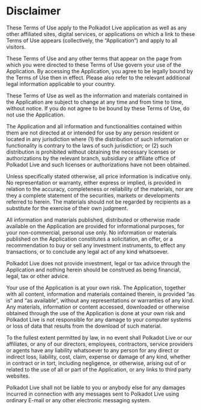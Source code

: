 # Disclaimer

These Terms of Use apply to the Polkadot Live application as well as any other affiliated sites, digital services, or applications on which a link to these Terms of Use appears (collectively, the “Application“) and apply to all visitors.

These Terms of Use and any other terms that appear on the page from which you were directed to these Terms of Use govern your use of the Application. By accessing the Application, you agree to be legally bound by the Terms of Use then in effect. Please also refer to the relevant additional legal information applicable to your country.

These Terms of Use as well as the information and materials contained in the Application are subject to change at any time and from time to time, without notice. If you do not agree to be bound by these Terms of Use, do not use the Application.

The Application and all information and functionalities contained within them are not directed at or intended for use by any person resident or located in any jurisdiction where (1) the distribution of such information or functionality is contrary to the laws of such jurisdiction; or (2) such distribution is prohibited without obtaining the necessary licenses or authorizations by the relevant branch, subsidiary or affiliate office of Polkadot Live and such licenses or authorizations have not been obtained.

Unless specifically stated otherwise, all price information is indicative only. No representation or warranty, either express or implied, is provided in relation to the accuracy, completeness or reliability of the materials, nor are they a complete statement of the securities, markets or developments referred to herein. The materials should not be regarded by recipients as a substitute for the exercise of their own judgment.

All information and materials published, distributed or otherwise made available on the Application are provided for informational purposes, for your non-commercial, personal use only. No information or materials published on the Application constitutes a solicitation, an offer, or a recommendation to buy or sell any investment instruments, to effect any transactions, or to conclude any legal act of any kind whatsoever.

Polkadot Live does not provide investment, legal or tax advice through the Application and nothing herein should be construed as being financial, legal, tax or other advice.

Your use of the Application is at your own risk. The Application, together with all content, information and materials contained therein, is provided “as is“ and “as available“, without any representations or warranties of any kind. Any materials, information or content accessed, downloaded or otherwise obtained through the use of the Application is done at your own risk and Polkadot Live is not responsible for any damage to your computer systems or loss of data that results from the download of such material.

To the fullest extent permitted by law, in no event shall Polkadot Live or our affiliates, or any of our directors, employees, contractors, service providers or agents have any liability whatsoever to any person for any direct or indirect loss, liability, cost, claim, expense or damage of any kind, whether in contract or in tort, including negligence, or otherwise, arising out of or related to the use of all or part of the Application, or any links to third party websites.

Polkadot Live shall not be liable to you or anybody else for any damages incurred in connection with any messages sent to Polkadot Live using ordinary E-mail or any other electronic messaging system.
